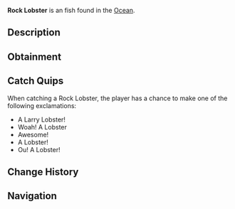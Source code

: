 {{FishInfobox
|image          = Rock Lobster.png
|rarity         = Unusual
|sea            = First Sea, Second Sea
|location       = [[Ocean]]
|sublocation    = 
|sources        = Lobster Cage
|radar_location = 
|xp             = 360
|weather        = Windy
|time           = Night
|season         = Summer, Autumn
|bait           = 
|base_weight    = 6.8
|base_value     = 630
|weight_range   = 4.8
|base_chance    = 50
|base_resil     = 70
}}
'''Rock Lobster''' is an {{Rarity|Unusual}} fish found in the [[Ocean]].

== Description ==
{{Description|Lobsters are valuable crustaceans known for their rich, succulent meat. Lobsters are most active in the summer to autumn, and are commonly caught in crab cages during calm clear days.|Bestiary Entry}}

== Obtainment ==
{{Description|Caught in oceans using a lobster cage.|Bestiary Hint}}

== Catch Quips ==
When catching a Rock Lobster, the player has a chance to make one of the following exclamations:
* A Larry Lobster!
* Woah! A Lobster
* Awesome!
* A Lobster!
* Ou! A Lobster!

== Change History ==
{{Change History|{{subst:Current Version}}}}

== Navigation ==
{{Fish Navbox|Ocean}}